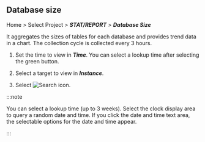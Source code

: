 ## Database size

Home > Select Project > **_STAT/REPORT_** > **_Database Size_**

It aggregates the sizes of tables for each database and provides trend data in a chart. The collection cycle is collected every 3 hours. 

<InDoc product='postgresql,mysql'>

<ProdImg img='db-database-size.png' desc='데이터베이스 사이즈'/>

</InDoc>

1.  Set the time to view in **_Time_**. You can select a lookup time after selecting the green button.

2.  Select a target to view in **_Instance_**.

3.  Select ![Search icon](/img/ico-btn-search.png).

:::note

You can select a lookup time (up to 3 weeks). Select the clock display area to query a random date and time. If you click the date and time text area, the selectable options for the date and time appear.

:::
